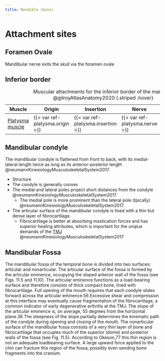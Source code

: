 ```yaml
---
title: Mandible (bone)
---
```





# Attachment sites

## Foramen Ovale

Mandibular nerve exits the skull via the foramen ovale

## Inferior border

| Muscle  | Origin | Insertion | Nerve | Action |
|------|--------|-------|----------|--------|
| [Platysma muscle]({{< var ref-platysma.path >}}) | {{< var ref-platysma.origin >}} | {{< var ref-platysma.insertion >}} | {{< var ref-platysma.nerve >}} | {{< var ref-platysma.action >}} |
: Muscular attachments for the inferior border of the mandible @gilroyAtlasAnatomy2020 {.striped .hover}


## Mandibular condyle {#mandibular-condyle}

The mandibular condyle is flattened from front to back, with its medial-lateral length twice as long as its anterior-posterior length @neumannKinesiologyMusculoskeletalSystem2017.

- Structure
- The condyle is generally convex
- The medial and lateral poles project short distances from the condyle @neumannKinesiologyMusculoskeletalSystem2017.
    - The medial pole is more prominent than the lateral pole (tpically) @neumannKinesiologyMusculoskeletalSystem2017.
- The articular surface of the mandibular condyle is lined with a thin but dense layer of fibrocartilage.
    - Fibrocartilage is better at absorbing mastication forces and has superior healing attributes, which is important for the unqiue demands of the [TMJ]({{< var ref-temperomandibular-joint.path >}}) @neumannKinesiologyMusculoskeletalSystem2017

## Mandibular Fossa {#mandibular-fossa}
The mandibular fossa of the temporal bone is divided into two surfaces: articular and nonarticular. The articular surface of the fossa is formed by the articular eminence, occupying the sloped anterior wall of the fossa (see Figs. 11.5 and 11.10). The articular eminence functions as a load-bearing surface and therefore consists of thick compact bone, lined with fibrocartilage. Full opening of the mouth requires that each condyle slides forward across the articular eminence.56 Excessive shear and compression at this interface may eventually cause fragmentation of the fibrocartilage, a common indicator of early degenerative arthritis at the TMJ.
The slope of the articular eminence is, on average, 55 degrees from the horizontal plane.36 The steepness of the slope partially determines the kinematic path of the condyle during opening and closing of the mouth. 
The nonarticular surface of the mandibular fossa consists of a very thin layer of bone and fibrocartilage that occupies much of the superior (dome) and posterior walls of the fossa (see Fig. 11.5). According to Okeson,77 this thin region is not an adequate loadbearing surface. A large upward force applied to the chin can fracture this region of the fossa, possibly even sending bone fragments into the cranium.
